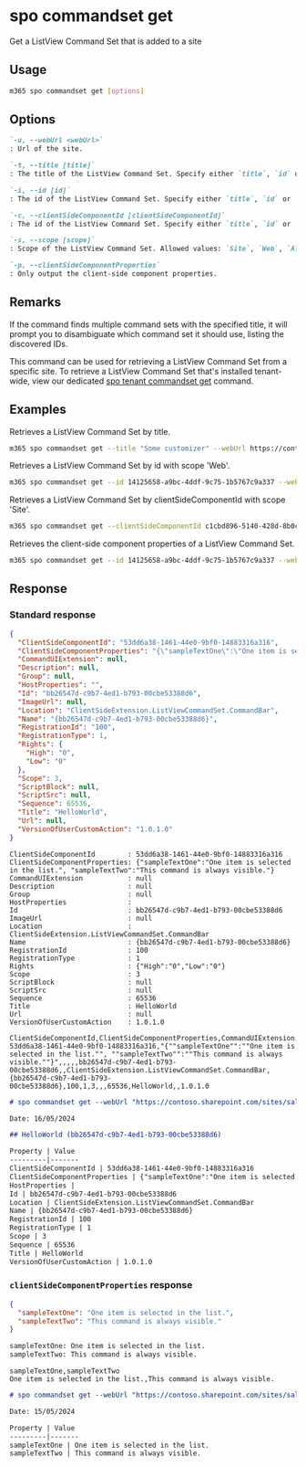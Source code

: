 
# spo commandset get

Get a ListView Command Set that is added to a site

## Usage

```sh
m365 spo commandset get [options]
```

## Options

```md definition-list
`-u, --webUrl <webUrl>`
: Url of the site.

`-t, --title [title]`
: The title of the ListView Command Set. Specify either `title`, `id` or `clientSideComponentId`.

`-i, --id [id]`
: The id of the ListView Command Set. Specify either `title`, `id` or `clientSideComponentId`.

`-c, --clientSideComponentId [clientSideComponentId]`
: The id of the ListView Command Set. Specify either `title`, `id` or `clientSideComponentId`.

`-s, --scope [scope]`
: Scope of the ListView Command Set. Allowed values: `Site`, `Web`, `All`. Defaults to `All`.

`-p, --clientSideComponentProperties`
: Only output the client-side component properties.
```

<Global />

## Remarks

If the command finds multiple command sets with the specified title, it will prompt you to disambiguate which command set it should use, listing the discovered IDs.

This command can be used for retrieving a ListView Command Set from a specific site. To retrieve a ListView Command Set that's installed tenant-wide, view our dedicated [spo tenant commandset get](../tenant/tenant-commandset-get.mdx) command.

## Examples

Retrieves a ListView Command Set by title.

```sh
m365 spo commandset get --title "Some customizer" --webUrl https://contoso.sharepoint.com/sites/sales
```

Retrieves a ListView Command Set by id with scope 'Web'.

```sh
m365 spo commandset get --id 14125658-a9bc-4ddf-9c75-1b5767c9a337 --webUrl https://contoso.sharepoint.com/sites/sales --scope Web
```

Retrieves a ListView Command Set by clientSideComponentId with scope 'Site'.

```sh
m365 spo commandset get --clientSideComponentId c1cbd896-5140-428d-8b0c-4873be19f5ac --webUrl https://contoso.sharepoint.com/sites/sales --scope Site
```

Retrieves the client-side component properties of a ListView Command Set.

```sh
m365 spo commandset get --id 14125658-a9bc-4ddf-9c75-1b5767c9a337 --webUrl https://contoso.sharepoint.com/sites/sales --clientSideComponentProperties
```

## Response

### Standard response

<Tabs>
  <TabItem value="JSON">

  ```json
  {
    "ClientSideComponentId": "53dd6a38-1461-44e0-9bf0-14883316a316",
    "ClientSideComponentProperties": "{\"sampleTextOne\":\"One item is selected in the list.\", \"sampleTextTwo\":\"This command is always visible.\"}",
    "CommandUIExtension": null,
    "Description": null,
    "Group": null,
    "HostProperties": "",
    "Id": "bb26547d-c9b7-4ed1-b793-00cbe53388d6",
    "ImageUrl": null,
    "Location": "ClientSideExtension.ListViewCommandSet.CommandBar",
    "Name": "{bb26547d-c9b7-4ed1-b793-00cbe53388d6}",
    "RegistrationId": "100",
    "RegistrationType": 1,
    "Rights": {
      "High": "0",
      "Low": "0"
    },
    "Scope": 3,
    "ScriptBlock": null,
    "ScriptSrc": null,
    "Sequence": 65536,
    "Title": "HelloWorld",
    "Url": null,
    "VersionOfUserCustomAction": "1.0.1.0"
  }
  ```

  </TabItem>
  <TabItem value="Text">

  ```text
  ClientSideComponentId        : 53dd6a38-1461-44e0-9bf0-14883316a316
  ClientSideComponentProperties: {"sampleTextOne":"One item is selected in the list.", "sampleTextTwo":"This command is always visible."}
  CommandUIExtension           : null
  Description                  : null
  Group                        : null
  HostProperties               :
  Id                           : bb26547d-c9b7-4ed1-b793-00cbe53388d6
  ImageUrl                     : null
  Location                     : ClientSideExtension.ListViewCommandSet.CommandBar
  Name                         : {bb26547d-c9b7-4ed1-b793-00cbe53388d6}
  RegistrationId               : 100
  RegistrationType             : 1
  Rights                       : {"High":"0","Low":"0"}
  Scope                        : 3
  ScriptBlock                  : null
  ScriptSrc                    : null
  Sequence                     : 65536
  Title                        : HelloWorld
  Url                          : null
  VersionOfUserCustomAction    : 1.0.1.0
  ```

  </TabItem>
  <TabItem value="CSV">

  ```csv
  ClientSideComponentId,ClientSideComponentProperties,CommandUIExtension,Description,Group,HostProperties,Id,ImageUrl,Location,Name,RegistrationId,RegistrationType,Scope,ScriptBlock,ScriptSrc,Sequence,Title,Url,VersionOfUserCustomAction
  53dd6a38-1461-44e0-9bf0-14883316a316,"{""sampleTextOne"":""One item is selected in the list."", ""sampleTextTwo"":""This command is always visible.""}",,,,,bb26547d-c9b7-4ed1-b793-00cbe53388d6,,ClientSideExtension.ListViewCommandSet.CommandBar,{bb26547d-c9b7-4ed1-b793-00cbe53388d6},100,1,3,,,65536,HelloWorld,,1.0.1.0
  ```

  </TabItem>
  <TabItem value="Markdown">

  ```md
  # spo commandset get --webUrl "https://contoso.sharepoint.com/sites/sales" --id "bb26547d-c9b7-4ed1-b793-00cbe53388d6"

  Date: 16/05/2024

  ## HelloWorld (bb26547d-c9b7-4ed1-b793-00cbe53388d6)

  Property | Value
  ---------|-------
  ClientSideComponentId | 53dd6a38-1461-44e0-9bf0-14883316a316
  ClientSideComponentProperties | {"sampleTextOne":"One item is selected in the list.", "sampleTextTwo":"This command is always visible."}
  HostProperties |
  Id | bb26547d-c9b7-4ed1-b793-00cbe53388d6
  Location | ClientSideExtension.ListViewCommandSet.CommandBar
  Name | {bb26547d-c9b7-4ed1-b793-00cbe53388d6}
  RegistrationId | 100
  RegistrationType | 1
  Scope | 3
  Sequence | 65536
  Title | HelloWorld
  VersionOfUserCustomAction | 1.0.1.0
  ```

  </TabItem>
</Tabs>

### `clientSideComponentProperties` response

<Tabs>
  <TabItem value="JSON">

  ```json
  {
    "sampleTextOne": "One item is selected in the list.",
    "sampleTextTwo": "This command is always visible."
  }
  ```

  </TabItem>
  <TabItem value="Text">

  ```txt
  sampleTextOne: One item is selected in the list.
  sampleTextTwo: This command is always visible.
  ```

  </TabItem>
  <TabItem value="CSV">

  ```csv
  sampleTextOne,sampleTextTwo
  One item is selected in the list.,This command is always visible.
  ```

  </TabItem>
  <TabItem value="Markdown">

  ```md
  # spo commandset get --webUrl "https://contoso.sharepoint.com/sites/sales" --id "9a0674de-2f3d-4a26-ba79-62b460ddd327" --clientSideComponentProperties "true"

  Date: 15/05/2024

  Property | Value
  ---------|-------
  sampleTextOne | One item is selected in the list.
  sampleTextTwo | This command is always visible.
  ```

  </TabItem>
</Tabs>
